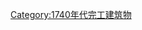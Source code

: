 {{Buildings and structures completed in year|18|17|1747}}
[[Category:1740年代完工建筑物|Category:1740年代完工建筑物]]